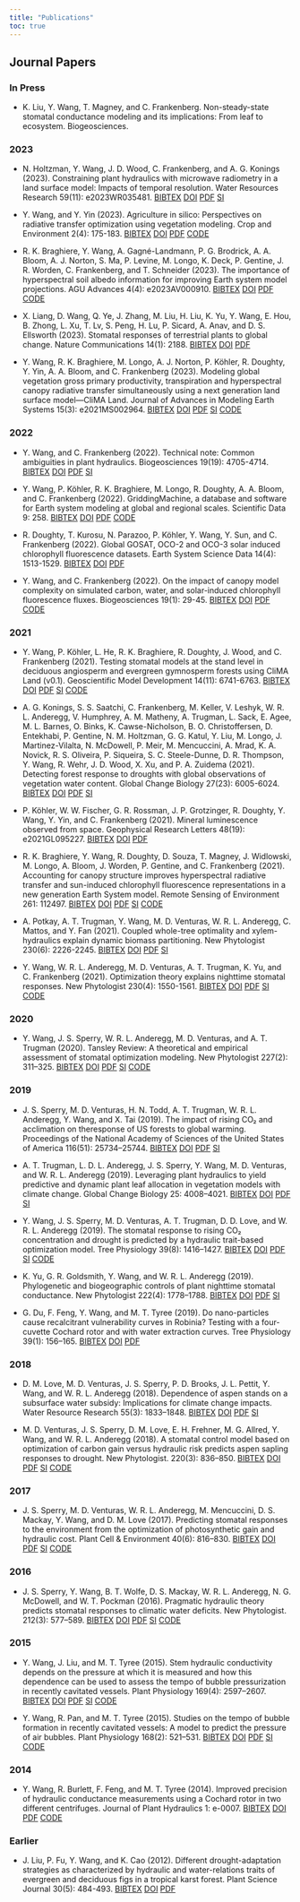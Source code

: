 ```yaml
---
title: "Publications"
toc: true
---
```


## Journal Papers

### In Press
- K. Liu, Y. Wang, T. Magney, and C. Frankenberg.
  Non-steady-state stomatal conductance modeling and its implications: From leaf to ecosystem.
  Biogeosciences.

### 2023

- N. Holtzman, Y. Wang, J. D. Wood, C. Frankenberg, and A. G. Konings (2023).
  Constraining plant hydraulics with microwave radiometry in a land surface model: Impacts of temporal resolution.
  Water Resources Research 59(11): e2023WR035481.
  [BIBTEX](https://github.com/silicormosia/silicormosia.github.io/raw/main/bibtex/holtzman2023constraining.bib)
  [DOI](https://doi.org/10.1029/2023WR035481)
  [PDF](https://github.com/silicormosia/silicormosia.github.io/raw/main/papers/holtzman2023constraining.pdf)
  [SI](https://github.com/silicormosia/silicormosia.github.io/raw/main/papers/holtzman2023constraining-si.docx)

- Y. Wang, and Y. Yin (2023).
  Agriculture in silico: Perspectives on radiative transfer optimization using vegetation modeling.
  Crop and Environment 2(4): 175-183.
  [BIBTEX](https://github.com/silicormosia/silicormosia.github.io/raw/main/bibtex/wang2023agriculture.bib)
  [DOI](https://doi.org/10.1016/j.crope.2023.07.003)
  [PDF](https://github.com/silicormosia/silicormosia.github.io/raw/main/papers/wang2023agriculture.pdf)
  [CODE](https://github.com/Yujie-WANG/Published-Codes-Yujie-WANG)

- R. K. Braghiere, Y. Wang, A. Gagné-Landmann, P. G. Brodrick, A. A. Bloom, A. J. Norton, S. Ma, P. Levine, M. Longo, K. Deck, P. Gentine, J. R. Worden, C. Frankenberg, and T. Schneider (2023).
  The importance of hyperspectral soil albedo information for improving Earth system model projections.
  AGU Advances 4(4): e2023AV000910.
  [BIBTEX](https://github.com/silicormosia/silicormosia.github.io/raw/main/bibtex/braghiere2023importance.bib)
  [DOI](https://doi.org/10.1029/2021AV000538)
  [PDF](https://github.com/silicormosia/silicormosia.github.io/raw/main/papers/braghiere2023importance.pdf)
  [CODE](https://github.com/Yujie-WANG/Published-Codes-Yujie-WANG)

- X. Liang, D. Wang, Q. Ye, J. Zhang, M. Liu, H. Liu, K. Yu, Y. Wang, E. Hou, B. Zhong, L. Xu, T. Lv, S. Peng, H. Lu, P. Sicard, A. Anav, and D. S. Ellsworth (2023).
  Stomatal responses of terrestrial plants to global change.
  Nature Communications 14(1): 2188.
  [BIBTEX](https://github.com/silicormosia/silicormosia.github.io/raw/main/bibtex/liang2023stomatal.bib)
  [DOI](https://doi.org/10.1038/s41467-023-37934-7)
  [PDF](https://github.com/silicormosia/silicormosia.github.io/raw/main/papers/liang2023stomatal.pdf)

- Y. Wang, R. K. Braghiere, M. Longo, A. J. Norton, P. Köhler, R. Doughty, Y. Yin, A. A. Bloom, and C. Frankenberg (2023).
  Modeling global vegetation gross primary productivity, transpiration and hyperspectral canopy radiative transfer simultaneously using a next generation land surface model—CliMA Land.
  Journal of Advances in Modeling Earth Systems 15(3): e2021MS002964.
  [BIBTEX](https://github.com/silicormosia/silicormosia.github.io/raw/main/bibtex/wang2023modeling.bib)
  [DOI](http://dx.doi.org/10.1029/2021MS002964)
  [PDF](https://github.com/silicormosia/silicormosia.github.io/raw/main/papers/wang2023modeling.pdf)
  [SI](https://github.com/silicormosia/silicormosia.github.io/raw/main/papers/wang2023modeling-si.pdf)
  [CODE](https://github.com/Yujie-WANG/Published-Codes-Yujie-WANG)

### 2022

- Y. Wang, and C. Frankenberg (2022).
  Technical note: Common ambiguities in plant hydraulics.
  Biogeosciences 19(19): 4705-4714.
  [BIBTEX](https://github.com/silicormosia/silicormosia.github.io/raw/main/bibtex/wang2022common.bib)
  [DOI](https://doi.org/10.5194/bg-19-4705-2022)
  [PDF](https://github.com/silicormosia/silicormosia.github.io/raw/main/papers/wang2022common.pdf)
  [SI](https://github.com/Yujie-WANG/Published-Codes-Yujie-WANG)

- Y. Wang, P. Köhler, R. K. Braghiere, M. Longo, R. Doughty, A. A. Bloom, and C. Frankenberg (2022).
  GriddingMachine, a database and software for Earth system modeling at global and regional scales.
  Scientific Data 9: 258.
  [BIBTEX](https://github.com/silicormosia/silicormosia.github.io/raw/main/bibtex/wang2022griddingmachine.bib)
  [DOI](https://doi.org/10.1038/s41597-022-01346-x)
  [PDF](https://github.com/silicormosia/silicormosia.github.io/raw/main/papers/wang2022griddingmachine.pdf)
  [CODE](https://github.com/Yujie-WANG/Published-Codes-Yujie-WANG)

- R. Doughty, T. Kurosu, N. Parazoo, P. Köhler, Y. Wang, Y. Sun, and C. Frankenberg (2022).
  Global GOSAT, OCO-2 and OCO-3 solar induced chlorophyll fluorescence datasets.
  Earth System Science Data 14(4): 1513-1529.
  [BIBTEX](https://github.com/silicormosia/silicormosia.github.io/raw/main/bibtex/doughty2022global.bib)
  [DOI](https://doi.org/10.5194/essd-14-1513-2022)
  [PDF](https://github.com/silicormosia/silicormosia.github.io/raw/main/papers/doughty2022global.pdf)

- Y. Wang, and C. Frankenberg (2022).
  On the impact of canopy model complexity on simulated carbon, water, and solar-induced chlorophyll fluorescence fluxes.
  Biogeosciences 19(1): 29-45.
  [BIBTEX](https://github.com/silicormosia/silicormosia.github.io/raw/main/bibtex/wang2022impact.bib)
  [DOI](https://doi.org/10.5194/bg-19-29-2022)
  [PDF](https://github.com/silicormosia/silicormosia.github.io/raw/main/papers/wang2022impact.pdf)
  [CODE](https://github.com/Yujie-WANG/Published-Codes-Yujie-WANG)

### 2021

- Y. Wang, P. Köhler, L. He, R. K. Braghiere, R. Doughty, J. Wood, and C. Frankenberg (2021).
  Testing stomatal models at the stand level in deciduous angiosperm and evergreen gymnosperm forests using CliMA Land (v0.1).
  Geoscientific Model Development 14(11): 6741-6763.
  [BIBTEX](https://github.com/silicormosia/silicormosia.github.io/raw/main/bibtex/wang2021testing.bib)
  [DOI](https://doi.org/10.5194/gmd-14-6741-2021)
  [PDF](https://github.com/silicormosia/silicormosia.github.io/raw/main/papers/wang2021testing.pdf)
  [SI](https://github.com/silicormosia/silicormosia.github.io/raw/main/papers/wang2021testing-si.pdf)
  [CODE](https://github.com/Yujie-WANG/Published-Codes-Yujie-WANG)

- A. G. Konings, S. S. Saatchi, C. Frankenberg, M. Keller, V. Leshyk, W. R. L. Anderegg, V. Humphrey, A. M. Matheny, A. Trugman, L. Sack, E. Agee, M. L. Barnes, O. Binks, K. Cawse-Nicholson, B. O. Christoffersen, D. Entekhabi, P. Gentine, N. M. Holtzman, G. G. Katul, Y. Liu, M. Longo, J. Martinez-Vilalta, N. McDowell, P. Meir, M. Mencuccini, A. Mrad, K. A. Novick, R. S. Oliveira, P. Siqueira, S. C. Steele-Dunne, D. R. Thompson, Y. Wang, R. Wehr, J. D. Wood, X. Xu, and P. A. Zuidema (2021).
  Detecting forest response to droughts with global observations of vegetation water content.
  Global Change Biology 27(23): 6005-6024.
  [BIBTEX](https://github.com/silicormosia/silicormosia.github.io/raw/main/bibtex/konings2021detecting.bib)
  [DOI](https://doi.org/10.1111/gcb.15872)
  [PDF](https://github.com/silicormosia/silicormosia.github.io/raw/main/papers/konings2021detecting.pdf)
  [SI](https://github.com/silicormosia/silicormosia.github.io/raw/main/papers/konings2021detecting-si.pdf)

- P. Köhler, W. W. Fischer, G. R. Rossman, J. P. Grotzinger, R. Doughty, Y. Wang, Y. Yin, and C. Frankenberg (2021).
  Mineral luminescence observed from space.
  Geophysical Research Letters 48(19): e2021GL095227.
  [BIBTEX](https://github.com/silicormosia/silicormosia.github.io/raw/main/bibtex/kohler2021mineral.bib)
  [DOI](https://doi.org/10.1029/2021GL095227)
  [PDF](https://github.com/silicormosia/silicormosia.github.io/raw/main/papers/kohler2021mineral.pdf)

- R. K. Braghiere, Y. Wang, R. Doughty, D. Souza, T. Magney, J. Widlowski, M. Longo, A. Bloom, J. Worden, P. Gentine, and C. Frankenberg (2021).
  Accounting for canopy structure improves hyperspectral radiative transfer and sun-induced chlorophyll fluorescence representations in a new generation Earth System model.
  Remote Sensing of Environment 261: 112497.
  [BIBTEX](https://github.com/silicormosia/silicormosia.github.io/raw/main/bibtex/braghiere2021accounting.bib)
  [DOI](https://doi.org/10.1016/j.rse.2021.112497)
  [PDF](https://github.com/silicormosia/silicormosia.github.io/raw/main/papers/braghiere2021accounting.pdf)
  [SI](https://github.com/silicormosia/silicormosia.github.io/raw/main/papers/braghiere2021accounting-si.pdf)
  [CODE](https://github.com/Yujie-WANG/Published-Codes-Yujie-WANG)

- A. Potkay, A. T. Trugman, Y. Wang, M. D. Venturas, W. R. L. Anderegg, C. Mattos, and Y. Fan (2021).
  Coupled whole-tree optimality and xylem-hydraulics explain dynamic biomass partitioning.
  New Phytologist 230(6): 2226-2245.
  [BIBTEX](https://github.com/silicormosia/silicormosia.github.io/raw/main/bibtex/potkay2021coupled.bib)
  [DOI](https://doi.org/10.1111/nph.17242)
  [PDF](https://github.com/silicormosia/silicormosia.github.io/raw/main/papers/potkay2021coupled.pdf)
  [SI](https://github.com/silicormosia/silicormosia.github.io/raw/main/papers/potkay2021coupled-si.pdf)

- Y. Wang, W. R. L. Anderegg, M. D. Venturas, A. T. Trugman, K. Yu, and C. Frankenberg (2021).
  Optimization theory explains nighttime stomatal responses.
  New Phytologist 230(4): 1550-1561.
  [BIBTEX](https://github.com/silicormosia/silicormosia.github.io/raw/main/bibtex/wang2021optimization.bib)
  [DOI](https://doi.org/10.1111/nph.17267)
  [PDF](https://github.com/silicormosia/silicormosia.github.io/raw/main/papers/wang2021optimization.pdf)
  [SI](https://github.com/silicormosia/silicormosia.github.io/raw/main/papers/wang2021optimization-si.pdf)
  [CODE](https://github.com/Yujie-WANG/Published-Codes-Yujie-WANG)

### 2020

- Y. Wang, J. S. Sperry, W. R. L. Anderegg, M. D. Venturas, and A. T. Trugman (2020).
  Tansley Review: A theoretical and empirical assessment of stomatal optimization modeling.
  New Phytologist 227(2): 311–325.
  [BIBTEX](https://github.com/silicormosia/silicormosia.github.io/raw/main/bibtex/wang2020theoretical.bib)
  [DOI](https://doi.org/10.1111/nph.16572)
  [PDF](https://github.com/silicormosia/silicormosia.github.io/raw/main/papers/wang2020theoretical.pdf)
  [SI](https://github.com/silicormosia/silicormosia.github.io/raw/main/papers/wang2020theoretical-si.pdf)
  [CODE](https://github.com/Yujie-WANG/Published-Codes-Yujie-WANG)

### 2019

- J. S. Sperry, M. D. Venturas, H. N. Todd, A. T. Trugman, W. R. L. Anderegg, Y. Wang, and X. Tai (2019).
  The impact of rising CO₂ and acclimation on theresponse of US forests to global warming.
  Proceedings of the National Academy of Sciences of the United States of America 116(51): 25734–25744.
  [BIBTEX](https://github.com/silicormosia/silicormosia.github.io/raw/main/bibtex/sperry2019impact.bib)
  [DOI](https://doi.org/10.1073/pnas.1913072116)
  [PDF](https://github.com/silicormosia/silicormosia.github.io/raw/main/papers/sperry2019impact.pdf)
  [SI](https://github.com/silicormosia/silicormosia.github.io/raw/main/papers/sperry2019impact-si.zip)

- A. T. Trugman, L. D. L. Anderegg, J. S. Sperry, Y. Wang, M. D. Venturas, and W. R. L. Anderegg (2019).
  Leveraging plant hydraulics to yield predictive and dynamic plant leaf allocation in vegetation models with climate change.
  Global Change Biology 25: 4008–4021.
  [BIBTEX](https://github.com/silicormosia/silicormosia.github.io/raw/main/bibtex/trugman2019leveraging.bib)
  [DOI](https://doi.org/10.1111/gcb.14814)
  [PDF](https://github.com/silicormosia/silicormosia.github.io/raw/main/papers/trugman2019leveraging.pdf)
  [SI](https://github.com/silicormosia/silicormosia.github.io/raw/main/papers/trugman2019leveraging-si.pdf)

- Y. Wang, J. S. Sperry, M. D. Venturas, A. T. Trugman, D. D. Love, and W. R. L. Anderegg (2019).
  The stomatal response to rising CO₂ concentration and drought is predicted by a hydraulic trait-based optimization model.
  Tree Physiology 39(8): 1416–1427.
  [BIBTEX](https://github.com/silicormosia/silicormosia.github.io/raw/main/bibtex/wang2019stomatal.bib)
  [DOI](https://doi.org/10.1093/treephys/tpz038)
  [PDF](https://github.com/silicormosia/silicormosia.github.io/raw/main/papers/wang2019stomatal.pdf)
  [SI](https://github.com/silicormosia/silicormosia.github.io/raw/main/papers/wang2019stomatal-si.pdf)
  [CODE](https://github.com/Yujie-WANG/Published-Codes-Yujie-WANG)

- K. Yu, G. R. Goldsmith, Y. Wang, and W. R. L. Anderegg (2019).
  Phylogenetic and biogeographic controls of plant nighttime stomatal conductance.
  New Phytologist 222(4): 1778–1788.
  [BIBTEX](https://github.com/silicormosia/silicormosia.github.io/raw/main/bibtex/yu2019phylogenetic.bib)
  [DOI](https://doi.org/10.1111/nph.15755)
  [PDF](https://github.com/silicormosia/silicormosia.github.io/raw/main/papers/yu2019phylogenetic.pdf)
  [SI](https://github.com/silicormosia/silicormosia.github.io/raw/main/papers/yu2019phylogenetic-si.pdf)

- G. Du, F. Feng, Y. Wang, and M. T. Tyree (2019).
  Do nano-particles cause recalcitrant vulnerability curves in Robinia? Testing with a four-cuvette Cochard rotor and with water extraction curves.
  Tree Physiology 39(1): 156–165.
  [BIBTEX](https://github.com/silicormosia/silicormosia.github.io/raw/main/bibtex/du2019nano.bib)
  [DOI](https://doi.org/10.1093/treephys/tpy051)
  [PDF](https://github.com/silicormosia/silicormosia.github.io/raw/main/papers/du2019do.pdf)


### 2018

- D. M. Love, M. D. Venturas, J. S. Sperry, P. D. Brooks, J. L. Pettit, Y. Wang, and W. R. L. Anderegg (2018).
  Dependence of aspen stands on a subsurface water subsidy: Implications for climate change impacts.
  Water Resource Research 55(3): 1833–1848.
  [BIBTEX](https://github.com/silicormosia/silicormosia.github.io/raw/main/bibtex/love2019dependence.bib)
  [DOI](https://doi.org/10.1029/2018WR023468)
  [PDF](https://github.com/silicormosia/silicormosia.github.io/raw/main/papers/love2019dependence.pdf)
  [SI](https://github.com/silicormosia/silicormosia.github.io/raw/main/papers/love2019dependence-si.zip)

- M. D. Venturas, J. S. Sperry, D. M. Love, E. H. Frehner, M. G. Allred, Y. Wang, and W. R. L. Anderegg (2018).
  A stomatal control model based on optimization of carbon gain versus hydraulic risk predicts aspen sapling responses to drought.
  New Phytologist. 220(3): 836–850.
  [BIBTEX](https://github.com/silicormosia/silicormosia.github.io/raw/main/bibtex/venturas2018stomatal.bib)
  [DOI](https://doi.org/10.1111/nph.15333)
  [PDF](https://github.com/silicormosia/silicormosia.github.io/raw/main/papers/venturas2018stomatal.pdf)
  [SI](https://github.com/silicormosia/silicormosia.github.io/raw/main/papers/venturas2018stomatal-si.zip)
  [CODE](https://github.com/Yujie-WANG/Published-Codes-Yujie-WANG)

### 2017

- J. S. Sperry, M. D. Venturas, W. R. L. Anderegg, M. Mencuccini, D. S. Mackay, Y. Wang, and D. M. Love (2017).
  Predicting stomatal responses to the environment from the optimization of photosynthetic gain and hydraulic cost.
  Plant Cell & Environment 40(6): 816–830.
  [BIBTEX](https://github.com/silicormosia/silicormosia.github.io/raw/main/bibtex/sperry2017predicting.bib)
  [DOI](https://dx.doi.org/10.1111/pce.12852)
  [PDF](https://github.com/silicormosia/silicormosia.github.io/raw/main/papers/sperry2017predicting.pdf)
  [SI](https://github.com/silicormosia/silicormosia.github.io/raw/main/papers/sperry2017predicting-si.pdf)
  [CODE](https://github.com/Yujie-WANG/Published-Codes-Yujie-WANG)

### 2016

- J. S. Sperry, Y. Wang, B. T. Wolfe, D. S. Mackay, W. R. L. Anderegg, N. G. McDowell, and W. T. Pockman (2016).
  Pragmatic hydraulic theory predicts stomatal responses to climatic water deficits.
  New Phytologist. 212(3): 577–589.
  [BIBTEX](https://github.com/silicormosia/silicormosia.github.io/raw/main/bibtex/sperry2016pragmatic.bib)
  [DOI](https://dx.doi.org/10.1111/nph.14059)
  [PDF](https://github.com/silicormosia/silicormosia.github.io/raw/main/papers/sperry2016pragmatic.pdf)
  [SI](https://github.com/silicormosia/silicormosia.github.io/raw/main/papers/sperry2016pragmatic-si.pdf)
  [CODE](https://github.com/Yujie-WANG/Published-Codes-Yujie-WANG)

### 2015

- Y. Wang, J. Liu, and M. T. Tyree (2015).
  Stem hydraulic conductivity depends on the pressure at which it is measured and how this dependence can be used to assess the tempo of bubble pressurization in recently cavitated vessels.
  Plant Physiology 169(4): 2597–2607.
  [BIBTEX](https://github.com/silicormosia/silicormosia.github.io/raw/main/bibtex/wang2015stem.bib)
  [DOI](https://doi.org/10.1104/pp.15.00875)
  [PDF](https://github.com/silicormosia/silicormosia.github.io/raw/main/papers/wang2015stem.pdf)
  [SI](https://github.com/silicormosia/silicormosia.github.io/raw/main/papers/wang2015stem-si.pdf)
  [CODE](https://github.com/Yujie-WANG/Published-Codes-Yujie-WANG)

- Y. Wang, R. Pan, and M. T. Tyree (2015).
  Studies on the tempo of bubble formation in recently cavitated vessels: A model to predict the pressure of air bubbles.
  Plant Physiology 168(2): 521–531.
  [BIBTEX](https://github.com/silicormosia/silicormosia.github.io/raw/main/bibtex/wang2015studies.bib)
  [DOI](https://doi.org/10.1104/pp.114.256602)
  [PDF](https://github.com/silicormosia/silicormosia.github.io/raw/main/papers/wang2015studies.pdf)
  [SI](https://github.com/silicormosia/silicormosia.github.io/raw/main/papers/wang2015studies-si.pdf)
  [CODE](https://github.com/Yujie-WANG/Published-Codes-Yujie-WANG)

### 2014

- Y. Wang, R. Burlett, F. Feng, and M. T. Tyree (2014).
  Improved precision of hydraulic conductance measurements using a Cochard rotor in two different centrifuges.
  Journal of Plant Hydraulics 1: e-0007.
  [BIBTEX](https://github.com/silicormosia/silicormosia.github.io/raw/main/bibtex/wang2014improved.bib)
  [DOI](http://dx.doi.org/10.20870/jph.2014.e007)
  [PDF](https://github.com/silicormosia/silicormosia.github.io/raw/main/papers/wang2014improved.pdf)
  [CODE](https://github.com/Yujie-WANG/Published-Codes-Yujie-WANG)

### Earlier

- J. Liu, P. Fu, Y. Wang, and K. Cao (2012).
  Different drought-adaptation strategies as characterized by hydraulic and water-relations traits of evergreen and deciduous figs in a tropical karst forest.
  Plant Science Journal 30(5): 484-493.
  [BIBTEX](https://github.com/silicormosia/silicormosia.github.io/raw/main/bibtex/liu2012different.bib)
  [DOI](https://en.cnki.com.cn/Article_en/CJFDTOTAL-WZXY201205006.htm)
  [PDF](https://github.com/silicormosia/silicormosia.github.io/raw/main/papers/liu2012different.pdf)
